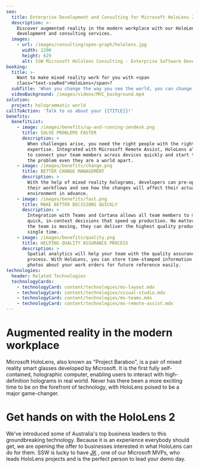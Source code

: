```yaml
---
seo:
  title: Enterprise Development and Consulting for Microsoft HoloLens 2
  description: >-
    Discover augmented reality in the modern workplace with our HoloLens 2 demo,
    development and consulting services.
  images:
    - url: /images/consulting/open-graph/hololens.jpg
      width: 1200
      height: 629
      alt: SSW Microsoft Hololens Consulting - Enterprise Software Development
booking:
  title: >-
    Want to make mixed reality work for you with <span
    class="text-sswRed">HoloLens</span>?
  subTitle: 'When you change the way you see the world, you can change the world you see'
  videoBackground: /images/videos/MVC_background.mp4
solution:
  project: hologrammatic world
callToAction: 'Talk to us about your {{TITLE}}!'
benefits:
  benefitList:
    - image: /images/benefits/up-and-running-zendesk.png
      title: SOLVE PROBLEMS FASTER
      description: >
        When challenges arise, you need the right people with the right
        expertise. Integrated with Microsoft Remote Assist, HoloLens allows you
        to connect your team members across devices quickly and start to work on
        the problem even they are a world apart.
    - image: /images/benefits/change.png
      title: BETTER CHANGE MANAGEMENT
      description: >
        With the help of mixed reality holograms, developers can pre-optimize
        their workflows and see how the changes will affect their actual working
        environment in advance.
    - image: /images/benefits/fast.png
      title: MAKE BETTER DECISIONS QUICKLY
      description: >
        Integration with Teams and Cortana allows all team members to make
        quick, in-context decisions that speed up production. No matter how fast
        the team is moving, they can deliver the highest quality products every
        single time.
    - image: /images/benefits/quality.png
      title: HELPING QUALITY ASSURANCE PROCESS
      description: >
        Spatial analytics will help your team with the quality assurance
        process. With HoloLens, you can store time-stamped information and
        photos about your work orders for future reference easily.
technologies:
  header: Related Technologies
  technologyCards:
    - technologyCard: content/technologies/ms-layout.mdx
    - technologyCard: content/technologies/visual-studio.mdx
    - technologyCard: content/technologies/ms-teams.mdx
    - technologyCard: content/technologies/ms-remote-assist.mdx
---
```


# Augmented reality in the modern workplace

<VideoEmbed url="https://www.youtube.com/watch?v=eqFqtAJMtYE" caption="Video: Introducing Microsoft HoloLens 2 (2 mins)" />

Microsoft HoloLens, also known as "Project Baraboo", is a pair of mixed reality smart glasses developed by Microsoft. It is the first fully self-contained, holographic computer, enabling users to interact with high-definition holograms in real world. Never has there been a more exciting time to be on the forefront of technology, with HoloLens poised to be a major game-changer.

# Get hands on with the HoloLens 2

We've introduced some of Australia's top business leaders to this groundbreaking technology. Because it is an experience everybody should get, we are opening the offer to businesses interested in what HoloLens can do for them. SSW is lucky to have [JK](https://www.ssw.com.au/people/jk) , one of our Microsoft MVPs, who leads HoloLens projects and is the perfect person to lead your demo day.

<BookingButton buttonText="Try it for yourself!" />

